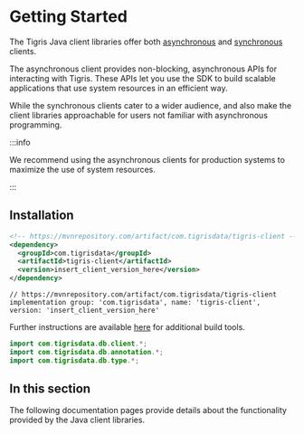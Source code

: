 # Getting Started

The Tigris Java client libraries offer both [asynchronous](async-client) and
[synchronous](sync-client) clients.

The asynchronous client provides non-blocking, asynchronous APIs for
interacting with Tigris. These APIs let you use the SDK to build scalable
applications that use system resources in an efficient way.

While the synchronous clients cater to a wider audience, and also make the
client libraries approachable for users not familiar with asynchronous
programming.

:::info

We recommend using the asynchronous clients for production systems to
maximize the use of system resources.

:::

## Installation


<Tabs className="unique-tabs">
<TabItem value="maven" label="Maven">

```xml
<!-- https://mvnrepository.com/artifact/com.tigrisdata/tigris-client -->
<dependency>
  <groupId>com.tigrisdata</groupId>
  <artifactId>tigris-client</artifactId>
  <version>insert_client_version_here</version>
</dependency>
```

</TabItem>

<TabItem value="gradle" label="Gradle">

```shell
// https://mvnrepository.com/artifact/com.tigrisdata/tigris-client
implementation group: 'com.tigrisdata', name: 'tigris-client', version: 'insert_client_version_here'
```

</TabItem>
</Tabs>

Further instructions are available
[here](https://mvnrepository.com/artifact/com.tigrisdata/tigris-client) for
additional build tools.

```java
import com.tigrisdata.db.client.*;
import com.tigrisdata.db.annotation.*;
import com.tigrisdata.db.type.*;
```

## In this section

The following documentation pages provide details about the functionality
provided by the Java client libraries.
